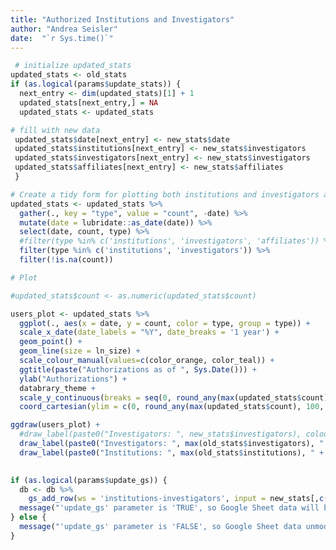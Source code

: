 ```yaml
---
title: "Authorized Institutions and Investigators"
author: "Andrea Seisler"
date:  "`r Sys.time()`"
---
```


<!-- # Institutions & Authorized Users -->

```r
 # initialize updated_stats
updated_stats <- old_stats
if (as.logical(params$update_stats)) {
  next_entry <- dim(updated_stats)[1] + 1
  updated_stats[next_entry,] = NA
  updated_stats <- updated_stats

# fill with new data
 updated_stats$date[next_entry] <- new_stats$date
 updated_stats$institutions[next_entry] <- new_stats$investigators
 updated_stats$investigators[next_entry] <- new_stats$investigators
 updated_stats$affiliates[next_entry] <- new_stats$affiliates
 }

```

<!-- Now, we plot the data. -->

```r
# Create a tidy form for plotting both institutions and investigators and affiliates
updated_stats <- updated_stats %>%
  gather(., key = "type", value = "count", -date) %>%
  mutate(date = lubridate::as_date(date)) %>%
  select(date, count, type) %>%
  #filter(type %in% c('institutions', 'investigators', 'affiliates')) %>%
  filter(type %in% c('institutions', 'investigators')) %>%
  filter(!is.na(count))

# Plot

#updated_stats$count <- as.numeric(updated_stats$count)

users_plot <- updated_stats %>%
  ggplot(., aes(x = date, y = count, color = type, group = type)) +
  scale_x_date(date_labels = "%Y", date_breaks = '1 year') +
  geom_point() +
  geom_line(size = ln_size) +
  scale_colour_manual(values=c(color_orange, color_teal)) + 
  ggtitle(paste("Authorizations as of ", Sys.Date())) +
  ylab("Authorizations") +
  databrary_theme +
  scale_y_continuous(breaks = seq(0, round_any(max(updated_stats$count), 100, ceiling), 100), expand = c(0,0)) +
  coord_cartesian(ylim = c(0, round_any(max(updated_stats$count), 100, ceiling)))

ggdraw(users_plot) + 
  #draw_label(paste0("Investigators: ", new_stats$investigators), colour = color_teal, .7, .8) +
  draw_label(paste0("Investigators: ", max(old_stats$investigators), " + ", (new_stats$investigators-max(old_stats$investigators))), colour = color_teal, .65, .8) +
  draw_label(paste0("Institutions: ", max(old_stats$institutions), " + ", (new_stats$institutions-max(old_stats$institutions))), colour = color_orange, .7, .45)
 
```
<!-- Next, we update the Google Sheet if `params$update_gs` is TRUE. -->
<!-- In the current context, `params$update_gs` == `r params$update_gs`. -->

```r
if (as.logical(params$update_gs)) {
  db <- db %>%
    gs_add_row(ws = 'institutions-investigators', input = new_stats[,c(1, 4, 2, 3)])
  message("'update_gs' parameter is 'TRUE', so Google Sheet data will be updated.")
} else {
  message("'update_gs' parameter is 'FALSE', so Google Sheet data unmodified.")
}
```